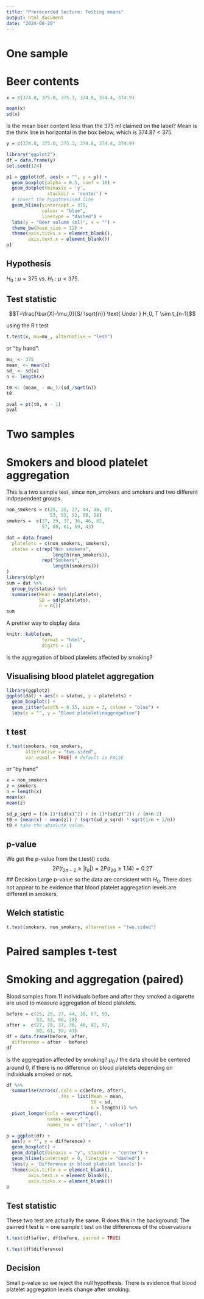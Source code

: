 ```yaml
---
title: "Prerecorded lecture: Testing means"
output: html_document
date: "2024-08-20"
---
```


# One sample

# Beer contents

```r
x = c(374.8, 375.0, 375.3, 374.8, 374.4, 374.9)

mean(x)
sd(x)
```

Is the mean beer content less than the 375 ml claimed on the label?
Mean is the think line in horizontal in the box below, which is 374.87 < 375.

```r
y = c(374.8, 375.0, 375.3, 374.8, 374.4, 374.9)

library("ggplot2")
df = data.frame(y)
set.seed(124)

p1 = ggplot(df, aes(x = "", y = y)) +
  geom_boxplot(alpha = 0.5, coef = 10) + 
  geom_dotplot(binaxis = 'y', 
               stackdir = 'center') + 
  # insert the hypothesised line
  geom_hline(yintercept = 375, 
             colour = "blue",
             linetype = "dashed") + 
  labs(y = "Beer volume (ml)", x = "") +
  theme_bw(base_size = 12) + 
  theme(axis.ticks.x = element_blank(),
        axis.text.x = element_blank())
p1
```

## Hypothesis

$H_0$ : $\mu = 375$ vs. $H_1$ : $\mu < 375$.

## Test statistic
$$T=\frac{\bar{X}-\mu_0}{S/ \sqrt{n}} \text{ Under } H_0, T \sim t_{n-1}$$

using the R t test
```r
t.test(x, mu=mu_, alternative = "less")
```
or "by hand":
```r
mu_ <- 375
mean_ <- mean(x)
sd_ <- sd(x)
n <- length(x)

t0 <- (mean_ - mu_)/(sd_/sqrt(n))
t0

pval = pt(t0, n - 1)
pval
```

# Two samples

# Smokers and blood platelet aggregation

This is a two sample test, since non_smokers and smokers and two different indpependent groups.
```r
non_smokers = c(25, 25, 27, 44, 30, 67, 
                53, 53, 52, 60, 28)
smokers =  c(27, 29, 37, 36, 46, 82, 
             57, 80, 61, 59, 43)

dat = data.frame(
  platelets = c(non_smokers, smokers),
  status = c(rep("Non smokers", 
                 length(non_smokers)),
             rep("Smokers", 
                 length(smokers)))
)
library(dplyr)
sum = dat %>% 
  group_by(status) %>% 
  summarise(Mean = mean(platelets),
            SD = sd(platelets), 
            n = n())
sum
```
A prettier way to display data
```r
knitr::kable(sum, 
             format = "html", 
             digits = 1)
```
Is the aggregation of blood platelets affected by smoking?



## Visualising blood platelet aggregation
```r
library(ggplot2)
ggplot(dat) + aes(x = status, y = platelets) +
  geom_boxplot() + 
  geom_jitter(width = 0.15, size = 3, colour = "blue") + 
  labs(x = "", y = "Blood platelet\naggregation")
```

## t test

```r
t.test(smokers, non_smokers,
       alternative = "two.sided",
       var.equal = TRUE) # default is FALSE
```
or "by hand"
```r
x = non_smokers 
z = smokers
n = length(x)
mean(x) 
mean(z)
```

```r
sd_p_sqrd = ((n-1)*(sd(x)^2) + (n-1)*(sd(z)^2)) / (n+n-2)
t0 = (mean(x) - mean(z)) / (sqrt(sd_p_sqrd) * sqrt(1/n + 1/n))
t0 # take the absolute value.
```

## p-value

We get the p-value from the t.test() code.
$$2P(t_{2n-2} \geq |t_0|) = 2P(t_{20} \geq 1.14) = 0.27$$
## Decision
Large p-value so the data are consistent with $H_0$. 
There does not appear to be evidence that blood platelet aggregation levels are different in smokers.

## Welch statistic
```r
t.test(smokers, non_smokers, alternative = "two.sided")
```
# Paired samples t-test
# Smoking and aggregation (paired)

Blood samples from 11 individuals before and after they smoked a cigarette are used to measure aggregation of blood platelets.
```r
before = c(25, 25, 27, 44, 30, 67, 53, 
           53, 52, 60, 28)
after =  c(27, 29, 37, 36, 46, 82, 57, 
           80, 61, 59, 43)
df = data.frame(before, after,
  difference = after - before)
df
```
Is the aggregation affected by smoking?
$\mu_0$ / the data should be centered around 0, if there is no difference on blood platelets depending on individuals smoked or not. 

```r
df %>% 
  summarise(across(.cols = c(before, after),
                   .fns = list(Mean = mean, 
                               SD = sd, 
                               n = length))) %>% 
  pivot_longer(cols = everything(),
               names_sep = "_",
               names_to = c("time", ".value"))
```

```r
p = ggplot(df) +
  aes(x = "", y = difference) + 
  geom_boxplot() +
  geom_dotplot(binaxis = "y", stackdir = "center") +
  geom_hline(yintercept = 0, linetype = "dashed") +
  labs(y = 'Difference in blood platelet levels')+
  theme(axis.title.x = element_blank(),
        axis.text.x = element_blank(),
        axis.ticks.x = element_blank())
p
```

## Test statistic

These two test are actually the same. 
R does this in the background:
The pairred t test is = one sample t test on the differences of the observations


```r
t.test(df$after, df$before, paired = TRUE)

t.test(df$difference)
```
## Decision
Small p-value so we reject the null hypothesis. There is evidence that blood platelet aggregation levels change after smoking.



